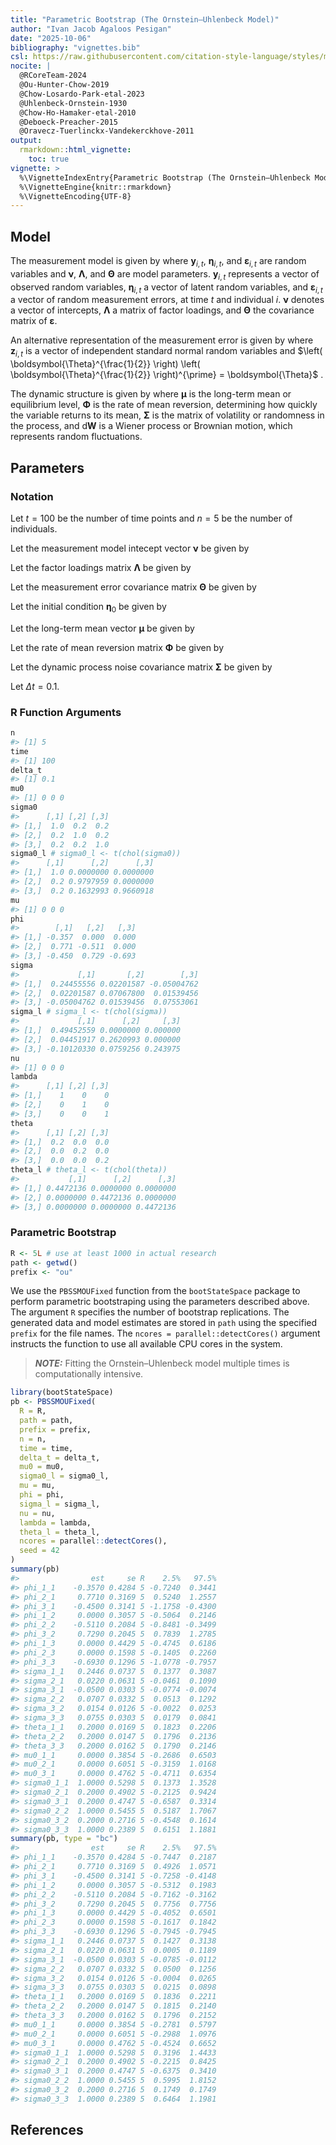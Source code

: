 ```yaml
---
title: "Parametric Bootstrap (The Ornstein–Uhlenbeck Model)"
author: "Ivan Jacob Agaloos Pesigan"
date: "2025-10-06"
bibliography: "vignettes.bib"
csl: https://raw.githubusercontent.com/citation-style-language/styles/master/apa.csl
nocite: |
  @RCoreTeam-2024
  @Ou-Hunter-Chow-2019
  @Chow-Losardo-Park-etal-2023
  @Uhlenbeck-Ornstein-1930
  @Chow-Ho-Hamaker-etal-2010
  @Deboeck-Preacher-2015
  @Oravecz-Tuerlinckx-Vandekerckhove-2011
output:
  rmarkdown::html_vignette:
    toc: true
vignette: >
  %\VignetteIndexEntry{Parametric Bootstrap (The Ornstein–Uhlenbeck Model)}
  %\VignetteEngine{knitr::rmarkdown}
  %\VignetteEncoding{UTF-8}
---
```






## Model

The measurement model is given by
\begin{equation}
  \mathbf{y}_{i, t}
  =
  \boldsymbol{\nu}
  +
  \boldsymbol{\Lambda}
  \boldsymbol{\eta}_{i, t}
  +
  \boldsymbol{\varepsilon}_{i, t},
  \quad
  \mathrm{with}
  \quad
  \boldsymbol{\varepsilon}_{i, t}
  \sim
  \mathcal{N}
  \left(
  \mathbf{0},
  \boldsymbol{\Theta}
  \right)
\end{equation}
where
$\mathbf{y}_{i, t}$,
$\boldsymbol{\eta}_{i, t}$,
and
$\boldsymbol{\varepsilon}_{i, t}$
are random variables
and
$\boldsymbol{\nu}$,
$\boldsymbol{\Lambda}$,
and
$\boldsymbol{\Theta}$
are model parameters.
$\mathbf{y}_{i, t}$
represents a vector of observed random variables,
$\boldsymbol{\eta}_{i, t}$
a vector of latent random variables,
and
$\boldsymbol{\varepsilon}_{i, t}$
a vector of random measurement errors,
at time $t$ and individual $i$.
$\boldsymbol{\nu}$
denotes a vector of intercepts,
$\boldsymbol{\Lambda}$
a matrix of factor loadings,
and
$\boldsymbol{\Theta}$
the covariance matrix of
$\boldsymbol{\varepsilon}$.

An alternative representation of the measurement error
is given by
\begin{equation}
  \boldsymbol{\varepsilon}_{i, t}
  =
  \boldsymbol{\Theta}^{\frac{1}{2}}
  \mathbf{z}_{i, t},
  \quad
  \mathrm{with}
  \quad
  \mathbf{z}_{i, t}
  \sim
  \mathcal{N}
  \left(
  \mathbf{0},
  \mathbf{I}
  \right)
\end{equation}
where
$\mathbf{z}_{i, t}$ is a vector of
independent standard normal random variables and
$\left( \boldsymbol{\Theta}^{\frac{1}{2}} \right) \left( \boldsymbol{\Theta}^{\frac{1}{2}} \right)^{\prime} = \boldsymbol{\Theta}$ .

The dynamic structure is given by
\begin{equation}
  \mathrm{d} \boldsymbol{\eta}_{i, t}
  =
  \boldsymbol{\Phi}
  \left(
  \boldsymbol{\eta}_{i, t}
  -
  \boldsymbol{\mu}
  \right)
  \mathrm{d}t
  +
  \boldsymbol{\Sigma}^{\frac{1}{2}}
  \mathrm{d}
  \mathbf{W}_{i, t}
\end{equation}
where
$\boldsymbol{\mu}$
is the long-term mean or equilibrium level,
$\boldsymbol{\Phi}$
is the rate of mean reversion,
determining how quickly the variable returns to its mean,
$\boldsymbol{\Sigma}$
is the matrix of volatility
or randomness in the process, and
$\mathrm{d}\boldsymbol{W}$
is a Wiener process or Brownian motion,
which represents random fluctuations.

## Parameters

### Notation

Let $t = 100$ be the number of time points and $n = 5$ be the number of individuals.

Let the measurement model intecept vector $\boldsymbol{\nu}$ be given by

\begin{equation}
\boldsymbol{\nu}
=
\left(
\begin{array}{c}
  0 \\
  0 \\
  0 \\
\end{array}
\right) .
\end{equation}

Let the factor loadings matrix $\boldsymbol{\Lambda}$ be given by

\begin{equation}
\boldsymbol{\Lambda}
=
\left(
\begin{array}{ccc}
  1 & 0 & 0 \\
  0 & 1 & 0 \\
  0 & 0 & 1 \\
\end{array}
\right) .
\end{equation}

Let the measurement error covariance matrix $\boldsymbol{\Theta}$ be given by

\begin{equation}
\boldsymbol{\Theta}
=
\left(
\begin{array}{ccc}
  0.2 & 0 & 0 \\
  0 & 0.2 & 0 \\
  0 & 0 & 0.2 \\
\end{array}
\right) .
\end{equation}

Let the initial condition
$\boldsymbol{\eta}_{0}$
be given by

\begin{equation}
\boldsymbol{\eta}_{0} \sim \mathcal{N} \left( \boldsymbol{\mu}_{\boldsymbol{\eta} \mid 0}, \boldsymbol{\Sigma}_{\boldsymbol{\eta} \mid 0} \right)
\end{equation}

\begin{equation}
\boldsymbol{\mu}_{\boldsymbol{\eta} \mid 0}
=
\left(
\begin{array}{c}
  0 \\
  0 \\
  0 \\
\end{array}
\right)
\end{equation}

\begin{equation}
\boldsymbol{\Sigma}_{\boldsymbol{\eta} \mid 0}
=
\left(
\begin{array}{ccc}
  1 & 0.2 & 0.2 \\
  0.2 & 1 & 0.2 \\
  0.2 & 0.2 & 1 \\
\end{array}
\right) .
\end{equation}

Let the long-term mean vector $\boldsymbol{\mu}$ be given by

\begin{equation}
\boldsymbol{\mu}
=
\left(
\begin{array}{c}
  0 \\
  0 \\
  0 \\
\end{array}
\right) .
\end{equation}

Let the rate of mean reversion matrix $\boldsymbol{\Phi}$ be given by

\begin{equation}
\boldsymbol{\Phi}
=
\left(
\begin{array}{ccc}
  -0.357 & 0 & 0 \\
  0.771 & -0.511 & 0 \\
  -0.45 & 0.729 & -0.693 \\
\end{array}
\right) .
\end{equation}

Let the dynamic process noise covariance matrix $\boldsymbol{\Sigma}$ be given by

\begin{equation}
\boldsymbol{\Sigma}
=
\left(
\begin{array}{ccc}
  0.2445556 & 0.0220159 & -0.0500476 \\
  0.0220159 & 0.070678 & 0.0153946 \\
  -0.0500476 & 0.0153946 & 0.0755306 \\
\end{array}
\right) .
\end{equation}

Let $\Delta t = 0.1$.

### R Function Arguments


``` r
n
#> [1] 5
time
#> [1] 100
delta_t
#> [1] 0.1
mu0
#> [1] 0 0 0
sigma0
#>      [,1] [,2] [,3]
#> [1,]  1.0  0.2  0.2
#> [2,]  0.2  1.0  0.2
#> [3,]  0.2  0.2  1.0
sigma0_l # sigma0_l <- t(chol(sigma0))
#>      [,1]      [,2]      [,3]
#> [1,]  1.0 0.0000000 0.0000000
#> [2,]  0.2 0.9797959 0.0000000
#> [3,]  0.2 0.1632993 0.9660918
mu
#> [1] 0 0 0
phi
#>        [,1]   [,2]   [,3]
#> [1,] -0.357  0.000  0.000
#> [2,]  0.771 -0.511  0.000
#> [3,] -0.450  0.729 -0.693
sigma
#>             [,1]       [,2]        [,3]
#> [1,]  0.24455556 0.02201587 -0.05004762
#> [2,]  0.02201587 0.07067800  0.01539456
#> [3,] -0.05004762 0.01539456  0.07553061
sigma_l # sigma_l <- t(chol(sigma))
#>             [,1]      [,2]     [,3]
#> [1,]  0.49452559 0.0000000 0.000000
#> [2,]  0.04451917 0.2620993 0.000000
#> [3,] -0.10120330 0.0759256 0.243975
nu
#> [1] 0 0 0
lambda
#>      [,1] [,2] [,3]
#> [1,]    1    0    0
#> [2,]    0    1    0
#> [3,]    0    0    1
theta
#>      [,1] [,2] [,3]
#> [1,]  0.2  0.0  0.0
#> [2,]  0.0  0.2  0.0
#> [3,]  0.0  0.0  0.2
theta_l # theta_l <- t(chol(theta))
#>           [,1]      [,2]      [,3]
#> [1,] 0.4472136 0.0000000 0.0000000
#> [2,] 0.0000000 0.4472136 0.0000000
#> [3,] 0.0000000 0.0000000 0.4472136
```

### Parametric Bootstrap


``` r
R <- 5L # use at least 1000 in actual research
path <- getwd()
prefix <- "ou"
```

We use the `PBSSMOUFixed` function from the `bootStateSpace` package to perform parametric bootstraping using the parameters described above.
The argument `R` specifies the number of bootstrap replications.
The generated data and model estimates are stored in `path` using the specified `prefix` for the file names.
The `ncores = parallel::detectCores()` argument instructs the function to use all available CPU cores in the system.

> **_NOTE:_**  Fitting the Ornstein–Uhlenbeck model multiple times is computationally intensive. 


``` r
library(bootStateSpace)
pb <- PBSSMOUFixed(
  R = R,
  path = path,
  prefix = prefix,
  n = n,
  time = time,
  delta_t = delta_t,
  mu0 = mu0,
  sigma0_l = sigma0_l,
  mu = mu,
  phi = phi,
  sigma_l = sigma_l,
  nu = nu,
  lambda = lambda,
  theta_l = theta_l,
  ncores = parallel::detectCores(),
  seed = 42
)
summary(pb)
#>                est     se R    2.5%   97.5%
#> phi_1_1    -0.3570 0.4284 5 -0.7240  0.3441
#> phi_2_1     0.7710 0.3169 5  0.5240  1.2557
#> phi_3_1    -0.4500 0.3141 5 -1.1758 -0.4300
#> phi_1_2     0.0000 0.3057 5 -0.5064  0.2146
#> phi_2_2    -0.5110 0.2084 5 -0.8481 -0.3499
#> phi_3_2     0.7290 0.2045 5  0.7839  1.2785
#> phi_1_3     0.0000 0.4429 5 -0.4745  0.6186
#> phi_2_3     0.0000 0.1598 5 -0.1405  0.2260
#> phi_3_3    -0.6930 0.1296 5 -1.0778 -0.7957
#> sigma_1_1   0.2446 0.0737 5  0.1377  0.3087
#> sigma_2_1   0.0220 0.0631 5 -0.0461  0.1090
#> sigma_3_1  -0.0500 0.0303 5 -0.0774 -0.0074
#> sigma_2_2   0.0707 0.0332 5  0.0513  0.1292
#> sigma_3_2   0.0154 0.0126 5 -0.0022  0.0253
#> sigma_3_3   0.0755 0.0303 5  0.0179  0.0841
#> theta_1_1   0.2000 0.0169 5  0.1823  0.2206
#> theta_2_2   0.2000 0.0147 5  0.1796  0.2136
#> theta_3_3   0.2000 0.0162 5  0.1790  0.2146
#> mu0_1_1     0.0000 0.3854 5 -0.2686  0.6503
#> mu0_2_1     0.0000 0.6051 5 -0.3159  1.0168
#> mu0_3_1     0.0000 0.4762 5 -0.4711  0.6354
#> sigma0_1_1  1.0000 0.5298 5  0.1373  1.3528
#> sigma0_2_1  0.2000 0.4902 5 -0.2125  0.9424
#> sigma0_3_1  0.2000 0.4747 5 -0.6587  0.3314
#> sigma0_2_2  1.0000 0.5455 5  0.5187  1.7067
#> sigma0_3_2  0.2000 0.2716 5 -0.4548  0.1614
#> sigma0_3_3  1.0000 0.2389 5  0.6151  1.1881
summary(pb, type = "bc")
#>                est     se R    2.5%   97.5%
#> phi_1_1    -0.3570 0.4284 5 -0.7447  0.2187
#> phi_2_1     0.7710 0.3169 5  0.4926  1.0571
#> phi_3_1    -0.4500 0.3141 5 -0.7258 -0.4148
#> phi_1_2     0.0000 0.3057 5 -0.5312  0.1983
#> phi_2_2    -0.5110 0.2084 5 -0.7162 -0.3162
#> phi_3_2     0.7290 0.2045 5  0.7756  0.7756
#> phi_1_3     0.0000 0.4429 5 -0.4052  0.6501
#> phi_2_3     0.0000 0.1598 5 -0.1617  0.1842
#> phi_3_3    -0.6930 0.1296 5 -0.7945 -0.7945
#> sigma_1_1   0.2446 0.0737 5  0.1427  0.3138
#> sigma_2_1   0.0220 0.0631 5  0.0005  0.1189
#> sigma_3_1  -0.0500 0.0303 5 -0.0785 -0.0112
#> sigma_2_2   0.0707 0.0332 5  0.0500  0.1256
#> sigma_3_2   0.0154 0.0126 5 -0.0004  0.0265
#> sigma_3_3   0.0755 0.0303 5  0.0215  0.0898
#> theta_1_1   0.2000 0.0169 5  0.1836  0.2211
#> theta_2_2   0.2000 0.0147 5  0.1815  0.2140
#> theta_3_3   0.2000 0.0162 5  0.1796  0.2152
#> mu0_1_1     0.0000 0.3854 5 -0.2781  0.5797
#> mu0_2_1     0.0000 0.6051 5 -0.2988  1.0976
#> mu0_3_1     0.0000 0.4762 5 -0.4524  0.6652
#> sigma0_1_1  1.0000 0.5298 5  0.3196  1.4433
#> sigma0_2_1  0.2000 0.4902 5 -0.2215  0.8425
#> sigma0_3_1  0.2000 0.4747 5 -0.6375  0.3410
#> sigma0_2_2  1.0000 0.5455 5  0.5995  1.8152
#> sigma0_3_2  0.2000 0.2716 5  0.1749  0.1749
#> sigma0_3_3  1.0000 0.2389 5  0.6464  1.1981
```

## References


